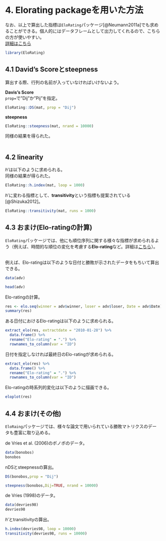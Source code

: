 # 4. Elorating packageを用いた方法  
なお、以上で算出した指標は`EloRating`パッケージ[@Neumann2011a]でも求めることができる。個人的にはデータフレームとして出力してくれるので、こちらの方が使いやすい。    
[詳細はこちら](https://rdrr.io/cran/EloRating/)  
```r
library(EloRating)
```

## 4.1 David's Scoreとsteepness  
算出する際、行列の名前が入っていなければいけないよう。  

**Davis's Score**  
`prop=`で"Dij"か"Pij"を指定。  
```r
EloRating::DS(mat, prop = "Dij")
```

**steepness**  
```r
EloRating::steepness(mat, nrand = 10000)
```

同様の結果を得られた。  
<br />  

## 4.2 linearity  
$h'$は以下のように求められる。  
同様の結果が得られた。  
```r
EloRating::h.index(mat, loop = 1000)
```

$h'$に変わる指標として、**transitivity**という指標も提案されている[@Shizuka2012]。  
```r
EloRating::transitivity(mat, runs = 1000)
```


## 4.3 おまけ(Elo-ratingの計算)    
`EloRating`パッケージでは、他にも順位序列に関する様々な指標が求められるよう（例えば、時間的な順位の変化を考慮する**Elo-rating**など。詳細は[こちら](https://rdrr.io/cran/EloRating/f/inst/doc/EloRating_tutorial.pdf)）。  
<br/>  

例えば、Elo-ratingは以下のような日付と勝敗が示されたデータをもちいて算出できる。  
```r
data(adv)

head(adv)
```

Elo-ratingの計算。  
```r
res <- elo.seq(winner = adv$winner, loser = adv$loser, Date = adv$Date)
summary(res)
```

ある日付におけるElo-ratingは以下のように求められる。  
```r
extract_elo(res, extractdate = "2010-01-28") %>% 
  data.frame() %>% 
  rename("Elo-rating" = ".") %>% 
  rownames_to_column(var = "ID")
```

日付を指定しなければ最終日のElo-ratingが求められる。
```r
extract_elo(res) %>% 
  data.frame() %>% 
  rename("Elo-rating" = ".") %>% 
  rownames_to_column(var = "ID")
```

Elo-ratingの時系列的変化は以下のように描画できる。  
```r
eloplot(res)
```


## 4.4 おまけ(その他)  
`EloRaing`パッケージでは、様々な論文で用いられている勝敗マトリクスのデータも豊富に取り込める。  

de Vries et al. (2006)のボノボのデータ。  
```r
data(bonobos)
bonobos
```

nDSとsteepnessの算出。  
```r
DS(bonobos,prop = "Dij")

steepness(bonobos,Dij=TRUE, nrand = 10000)
```

de Vries (1998)のデータ。  
```r
data(devries98)
devries98
```

$h'$とtransitivityの算出。  
```r
h.index(devries98, loop = 10000)
transitivity(devries98, runs = 10000)
```
